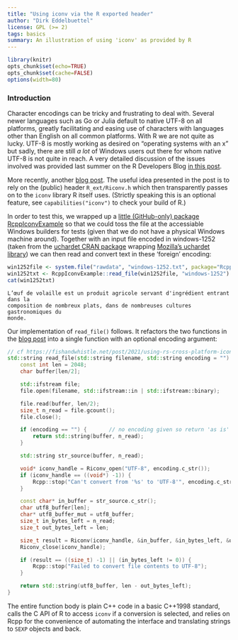 ```yaml
---
title: "Using iconv via the R exported header"
author: "Dirk Eddelbuettel"
license: GPL (>= 2)
tags: basics
summary: An illustration of using 'iconv' as provided by R
---
```


```r
library(knitr)
opts_chunk$set(echo=TRUE)
opts_chunk$set(cache=FALSE)
options(width=80)
```

### Introduction

Character encodings can be tricky and frustrating to deal with.  Several newer languages
such as Go or Julia default to native UTF-8 on all platforms, greatly facilitating and
easing use of characters with languages other than English on all common platforms.  With
R we are not quite as lucky.  UTF-8 is mostly working as desired on "operating systems
with an x" but sadly, there are still _a lot_ of Windows users out there for whom native
UTF-8 is not quite in reach.  A very detailed discussion of the issues involved was
provided last summer on the R Developers Blog [in this
post](https://developer.r-project.org/Blog/public/2020/07/30/windows/utf-8-build-of-r-and-cran-packages/index.html).

More recently, another [blog
post](https://fishandwhistle.net/post/2021/using-rs-cross-platform-iconv-wrapper-from-cpp11/). The
useful idea presented in the post is to rely on the (public) header `R_ext/Riconv.h` which
then transparently passes on to the `iconv` library R itself uses.  (Strictly speaking
this is an optional feature, see `capabilities("iconv")` to check your build of R.)

In order to test this, we wrapped up a [little (GitHub-only) package
RcppIconvExample](https://github.com/eddelbuettel/rcppiconvexample) so that we could toss
the file at the accessiable Windows builders for tests (given that we do not have a
physical Windows machine around).  Together with an input file encoded in windows-1252
(taken from the [uchardet CRAN package](https://cran.r-project.org/package=uchardet)
wrapping [Mozilla's uchardet
library](https://www.freedesktop.org/wiki/Software/uchardet/)) we can then read and
convert text in these 'foreign' encoding:

```r
win1252file <- system.file("rawdata", "windows-1252.txt", package="RcppIconvExample")
win1252txt <- RcppIconvExample::read_file(win1252file, "windows-1252")
cat(win1252txt)
```
```
L’œuf de volaille est un produit agricole servant d'ingrédient entrant dans la
composition de nombreux plats, dans de nombreuses cultures gastronomiques du
monde.
```

Our implementation of `read_file()` follows. It refactors the two functions in the [blog
post](https://fishandwhistle.net/post/2021/using-rs-cross-platform-iconv-wrapper-from-cpp11/) into
a single function with an optional encoding argument:

```c++
// cf https://fishandwhistle.net/post/2021/using-rs-cross-platform-iconv-wrapper-from-cpp11
std::string read_file(std::string filename, std::string encoding = "") {
    const int len = 2048;
    char buffer[len/2];

    std::ifstream file;
    file.open(filename, std::ifstream::in | std::ifstream::binary);

    file.read(buffer, len/2);
    size_t n_read = file.gcount();
    file.close();

    if (encoding == "") {       // no encoding given so return 'as is'
        return std::string(buffer, n_read);
    }

    std::string str_source(buffer, n_read);

    void* iconv_handle = Riconv_open("UTF-8", encoding.c_str());
    if (iconv_handle == ((void*) -1)) {
        Rcpp::stop("Can't convert from '%s' to 'UTF-8'", encoding.c_str());
    }

    const char* in_buffer = str_source.c_str();
    char utf8_buffer[len];
    char* utf8_buffer_mut = utf8_buffer;
    size_t in_bytes_left = n_read;
    size_t out_bytes_left = len;

    size_t result = Riconv(iconv_handle, &in_buffer, &in_bytes_left, &utf8_buffer_mut, &out_bytes_left);
    Riconv_close(iconv_handle);

    if (result == ((size_t) -1) || (in_bytes_left != 0)) {
        Rcpp::stop("Failed to convert file contents to UTF-8");
    }

    return std::string(utf8_buffer, len - out_bytes_left);
}
```

The entire function body is plain C++ code in a basic C++1998 standard, calls the C API of R to
access `iconv` if a conversion is selected, and relies on Rcpp for the convenience of automating the
interface and translating strings to `SEXP` objects and back.
